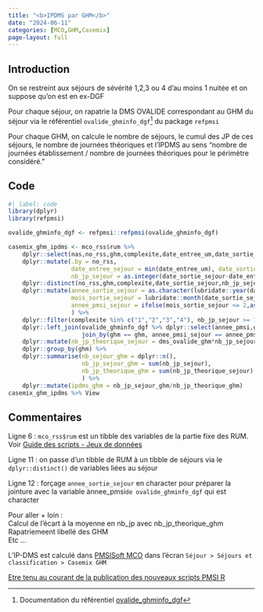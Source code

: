 ```yaml
---
title: "<b>IPDMS par GHM</b>"
date: "2024-06-11"
categories: [MCO,GHM,Casemix]
page-layout: full
---
```


## Introduction  

On se restreint aux séjours de sévérité 1,2,3 ou 4 d'au moins 1 nuitée et on suppose qu'on est en ex-DGF  

Pour chaque séjour, on rapatrie la DMS OVALIDE correspondant au GHM du séjour via le référentiel `ovalide_ghminfo_dgf`[^1] du package `refpmsi`  

Pour chaque GHM, on calcule le nombre de séjours, le cumul des JP de ces séjours, le nombre de journées théoriques et l'IPDMS au sens "nombre de journées établissement / nombre de journées théoriques pour le périmètre considéré."  

## Code  

```r
#| label: code
library(dplyr)
library(refpmsi)

ovalide_ghminfo_dgf <- refpmsi::refpmsi(ovalide_ghminfo_dgf)

casemix_ghm_ipdms <- mco_rss$rum %>% 
    dplyr::select(nas,no_rss,ghm,complexite,date_entree_um,date_sortie_um) %>% 
    dplyr::mutate(.by = no_rss, 
                  date_entree_sejour = min(date_entree_um), date_sortie_sejour = max(date_sortie_um),
                  nb_jp_sejour = as.integer(date_sortie_sejour-date_entree_sejour)) %>% 
    dplyr::distinct(no_rss,ghm,complexite,date_sortie_sejour,nb_jp_sejour) %>% 
    dplyr::mutate(annee_sortie_sejour = as.character(lubridate::year(date_sortie_sejour)),
                  mois_sortie_sejour = lubridate::month(date_sortie_sejour),
                  annee_pmsi_sejour = ifelse(mois_sortie_sejour <= 2,as.character(as.integer(annee_sortie_sejour)-1L),annee_sortie_sejour)
                  ) %>% 
    dplyr::filter(complexite %in% c("1","2","3","4"), nb_jp_sejour >= 1L) %>% 
    dplyr::left_join(ovalide_ghminfo_dgf %>% dplyr::select(annee_pmsi,ghm,dms_ovalide_ghm = dms),
                     join_by(ghm == ghm, annee_pmsi_sejour == annee_pmsi)) %>% 
    dplyr::mutate(nb_jp_theorique_sejour = dms_ovalide_ghm*nb_jp_sejour) %>% 
    dplyr::group_by(ghm) %>% 
    dplyr::summarise(nb_sejour_ghm = dplyr::n(),
                     nb_jp_sejour_ghm = sum(nb_jp_sejour),
                     nb_jp_theorique_ghm = sum(nb_jp_theorique_sejour)
                     ) %>% 
    dplyr::mutate(ipdms_ghm = nb_jp_sejour_ghm/nb_jp_theorique_ghm)
casemix_ghm_ipdms %>% View
```

## Commentaires  

Ligne 6 : `mco_rss$rum` est un tibble des variables de la partie fixe des RUM. Voir [Guide des scripts - Jeux de données](http://localhost:3479/guide_post.html#via-pmsisoft-standard)  

Ligne 11 : on passe d'un tibble de RUM à un tibble de séjours via le `dplyr::distinct()` de variables liées au séjour  

Ligne 12 : forçage `annee_sortie_sejour` en character pour préparer la jointure avec la variable ànnee_pmsi` de ovalide_ghminfo_dgf` qui est character  

Pour aller + loin :  
Calcul de l'écart à la moyenne en nb_jp avec nb_jp_theorique_ghm  
Rapatriemeent libellé des GHM  
Etc ...  

L'IP-DMS est calculé dans [PMSISoft MCO](https://www.pmsisoft.com/acces_pmsisoft_mco){target="_blank"} dans l'écran `Séjour > Séjours et classification > Casemix GHM`  

[Etre tenu au courant de la publication des nouveaux scripts PMSI R](http://www.lespmsi.com/scripts-pmsi-r/){target="_blank"}  

[^1]: Documentation du référentiel [ovalide_ghminfo_dgf](https://denisgustin.github.io/refpmsi/articles/ghm.html#ovalide---table-ghminfo_exdgf){target="_blank"}  
